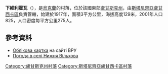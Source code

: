 {{coord|48|44|19|N|39|34|24|E|scale:100000|display=title}}

'''下維利霍瓦'''（{{lang-uk|Нижня Вільхова}}），是[[烏克蘭|烏克蘭]]的村落，位於該國東部[[盧甘斯克州|盧甘斯克州]]，由[[斯塔尼齊亞盧甘西卡區|斯塔尼齊亞盧甘西卡區]]負責管轄，始建於1917年，面積3平方公里，海拔高度129米，2001年人口825，人口密度每平方公里275人。

==參考資料==
* [http://w1.c1.rada.gov.ua/pls/z7503/A005?rdat1=09.05.2015&rf7571=18677 Облікова картка]{{Wayback|url=http://w1.c1.rada.gov.ua/pls/z7503/A005?rdat1=09.05.2015&rf7571=18677 |date=20190219080719 }} на сайті ВРУ
* [http://weather.in.ua/ua/lyganskaja/16923 Погода в селі Нижня Вільхова]{{Wayback|url=http://weather.in.ua/ua/lyganskaja/16923 |date=20160305211153 }}

{{DEFAULTSORT:Нижня Вільхова}}
[[Category:盧甘斯克州村落|Category:盧甘斯克州村落]]
[[Category:斯塔尼齊亞盧甘西卡區村落|Category:斯塔尼齊亞盧甘西卡區村落]]


{{Luhansk-geo-stub}}